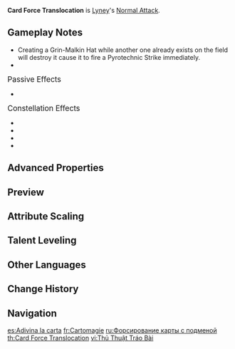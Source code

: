 {{Talent Infobox
|image         = Talent Card Force Translocation.png
|character     = Lyney
|type          = Normal Attack
|info          = '''Normal Attack'''<br>Performs up to 4 consecutive shots with a bow.<br><br>'''Plunging Attack'''<br>Fires off a shower of arrows in mid-air before falling and striking the ground, dealing AoE DMG upon impact.<br><br>'''Charged Attack'''<br>Performs a more precise Aimed Shot with increased DMG.<br>While aiming, flames will run across the arrowhead before being fired. Different effects will occur based on the time spent charging.<br><ul><li>Charge Level 1: Fires off a Pyro-infused arrow, dealing {{Color|Pyro DMG}}.</li><li>Charge Level 2: Fires off a Prop Arrow that deals {{Color|Pyro DMG}}, and upon hit, it will summon a Grin-Malkin Hat.</li></ul>When firing the Prop Arrow, and when Lyney has more than 60% [[HP]], he will consume a portion of his HP to obtain 1 Prop Surplus stack. Max 5 stacks. The effect will be removed after the character spends 30s out of combat.<br>The lowest Lyney can drop to through this method is 60% of his Max HP.<br><br>'''Grin-Malkin Hat'''<br><ul><li>Can taunt nearby opponents and attract their attacks. Each opponent can only be taunted by the Hat once every 5s.</li><li>The Hat will inherit a percentage of Lyney's Max HP.</li><li>If destroyed, or if its duration expires, it will fire off a Pyrotechnic Strike at 1 nearby opponent, dealing {{Color|Pyro DMG}}.</li></ul>Only 1 Hat can exist at any given time.<br><br>'''Arkhe: Pneuma'''<br>At certain intervals, the Prop Arrow will cause a Spiritbreath Thorn to descend upon its hit location, dealing [[Pneuma]]-aligned {{Color|Pyro DMG}}.
|scale_att1    = ATK
|scale_att2    = Max HP
|utility1      = Health Depletion
|utility2      = Charge Level
|utility3      = Taunting
|arkhe         = Pneuma
|hit1          = 38.79–82.08%
|hit2          = 38.01–80.44%
|hit3          = 27.26+27.26–57.69+57.69%
|hit4          = 56.93–120.48%
|plunge        = 56.83–120.27%
|plungeLow     = 113.63–240.48%
|plungeHigh    = 141.93–300.37%
|aimed         = 43.86–105.06%
|charged_attr  = Aimed Shot Charge Level 1
|charged       = 124–263.5%
|charged_attr2 = Prop Arrow DMG
|charged2      = 172.8–367.2%
|charged_attr3 = HP Cost
|charged3      = 20% Max HP
|attr1         = Grin-Malkin Hat Inherited HP
|value1        = 64–136%
|attr2         = Grin-Malkin Hat Duration
|value2        = 4s
|attr3         = Pyrotechnic Strike DMG
|value3        = 212–450.5%
|attr4         = Spiritbreath Thorn DMG
|value4        = 27.55–58.55%
|attr5         = Spiritbreath Thorn Interval
|value5        = 6s
}}
'''Card Force Translocation''' is [[Lyney]]'s [[Normal Attack]].

==Gameplay Notes==
* Creating a Grin-Malkin Hat while another one already exists on the field will destroy it cause it to fire a Pyrotechnic Strike immediately.
* {{Talent Note|snapshot|Pyrotechnic Strike DMG|snapshottime=upon the Grin-Malkin Hat's creation|character=Lyney}}

;<big>Passive Effects</big>
* {{Talent Note|ascension|1|Perilous Performance|character=Lyney|talent=Card Force Translocation}}

;<big>Constellation Effects</big>
* {{Talent Note|constellation|1|Whimsical Wonders}}
* {{Talent Note|constellation|3|Prestidigitation}}
* {{Talent Note|constellation|4|Well-Versed, Well-Rehearsed}}
* {{Talent Note|constellation|6|Guarded Smile}}
{{Clr}}

==Advanced Properties==
{{Advanced Properties
|title   = Normal Attack 1-Hit
|gu      = —
|icdtag  = none
|poise   = 13.537
|impulse = 1

|title2   = Normal Attack 2-Hit
|gu2      = —
|icdtag2  = none
|poise2   = 13.252
|impulse2 = 1

|title3   = Normal Attack 3-Hit A
|gu3      = —
|icdtag3  = none
|poise3   = 9.5085
|impulse3 = 1

|title4   = Normal Attack 3-Hit B
|gu4      = —
|icdtag4  = none
|poise4   = 9.5085
|impulse4 = 1

|title5   = Normal Attack 4-Hit
|gu5      = —
|icdtag5  = none
|poise5   = 19.872
|impulse5 = 1

|title6   = Aimed Shot
|gu6      = &mdash;
|icdtag6  = none
|poise6   = 10
|impulse6 = 2

|title7   = Aimed Shot (Hit Weak Spot)
|gu7      = &mdash;
|icdtag7  = none
|poise7   = 30
|impulse7 = 5

|title8   = Fully-Charged Aimed Shot
|gu8      = 1U<br><small>(w/ [[Dropoff]])</small>
|icdtag8  = none
|poise8   = 20
|impulse8 = 2

|title9   = Fully-Charged Aimed Shot (Hit Weak Spot)
|gu9      = 1U<br><small>(w/ Dropoff)</small>
|icdtag9  = none
|poise9   = 60
|impulse9 = 5

|title10   = Prop Arrow
|gu10      = 1U<br><small>(w/ Dropoff)</small>
|icdtag10  = none
|poise10   = 60
|impulse10 = 2

|title11   = Prop Arrow (Hit Weak Spot)
|gu11      = 1U<br><small>(w/ Dropoff)</small>
|icdtag11  = none
|poise11   = 60
|impulse11 = 5

|title12   = Pyrotechnic Strike DMG
|gu12      = 1U
|icdtag12  = Pyrotechnic Strike
|icdtype12 = 1s
|poise12   = 30
|impulse12 = 2

|title13   = Plunging Attack Collision
|gu13      = &mdash;
|icdtag13  = none
|poise13   = 10
|impulse13 = 2

|title14   = Low Plunge
|gu14      = &mdash;
|icdtag14  = none
|poise14   = 50
|impulse14 = 2

|title15   = High Plunge
|gu15      = &mdash;
|icdtag15  = none
|poise15   = 100
|impulse15 = 3

|title16   = Spiritbreath Thorn DMG
|gu16      = 0U
|icdtag16  = none
|poise16   = 20
|impulse16 = 2
}}

==Preview==
{{Preview
|file1=Card Force Translocation Normal Preview
|caption1=Normal Attack
<!--
|file2=Card Force Translocation Charged Preview
|caption2=Charged Attack, Level 1

|file3=Card Force Translocation Charged Level 2 Preview
|caption3=Charged Attack, Level 2
-->
|file2=Card Force Translocation Grin-Malkin Hat Preview
|caption2=Grin-Malkin Hat
<!--
|file5=Card Force Translocation Plunging Preview
|caption5=Plunging Attack
-->
|file3=Card Force Translocation Arkhe Pneuma Preview
|caption3=Arkhe: Pneuma
}}

==Attribute Scaling==
{{Talent Scaling
|levels=14
|talentType=Normal Attack
|order=hit1,hit2,hit3,hit4,plunge,plungelow,plungehigh,aimed,aimedshotchargelevel1,proparrowdmg,hpcost,grin-malkinhatinheritedhp,grin-malkinhatduration,pyrotechnicstrikedmg,spiritbreaththorndmg,spiritbreaththorninterval
|titles=1-Hit DMG,2-Hit DMG,3-Hit DMG,4-Hit DMG,Plunge DMG,Low Plunge DMG,High Plunge DMG,Aimed Shot,Aimed Shot Charge Level 1,Prop Arrow DMG,HP Cost,Grin-Malkin Hat Inherited HP,Grin-Malkin Hat Duration,Pyrotechnic Strike DMG,Spiritbreath Thorn DMG,Spiritbreath Thorn Interval
|hit1_1=38.79
|hit1_2=41.94
|hit1_3=45.1
|hit1_4=49.61
|hit1_5=52.77
|hit1_6=56.38
|hit1_7=61.34
|hit1_8=66.3
|hit1_9=71.26
|hit1_10=76.67
|hit1_11=82.08
|hit1_12=87.49
|hit1_13=92.91
|hit1_14=98.32
|hit2_1=38.01
|hit2_2=41.11
|hit2_3=44.2
|hit2_4=48.62
|hit2_5=51.71
|hit2_6=55.25
|hit2_7=60.11
|hit2_8=64.97
|hit2_9=69.84
|hit2_10=75.14
|hit2_11=80.44
|hit2_12=85.75
|hit2_13=91.05
|hit2_14=96.36
|hit3_1=27.26+27.26
|hit3_2=29.48+29.48
|hit3_3=31.7+31.7
|hit3_4=34.87+34.87
|hit3_5=37.09+37.09
|hit3_6=39.63+39.63
|hit3_7=43.11+43.11
|hit3_8=46.6+46.6
|hit3_9=50.09+50.09
|hit3_10=53.89+53.89
|hit3_11=57.69+57.69
|hit3_12=61.5+61.5
|hit3_13=65.3+65.3
|hit3_14=69.11+69.11
|hit4_1=56.93
|hit4_2=61.57
|hit4_3=66.2
|hit4_4=72.82
|hit4_5=77.45
|hit4_6=82.75
|hit4_7=90.03
|hit4_8=97.31
|hit4_9=104.6
|hit4_10=112.54
|hit4_11=120.48
|hit4_12=128.43
|hit4_13=136.37
|hit4_14=144.32
|plunge_1=56.83
|plunge_2=61.45
|plunge_3=66.08
|plunge_4=72.69
|plunge_5=77.31
|plunge_6=82.6
|plunge_7=89.87
|plunge_8=97.14
|plunge_9=104.41
|plunge_10=112.34
|plunge_11=120.27
|plunge_12=128.2
|plunge_13=136.12
|plunge_14=144.05
|plungelow_1=113.63
|plungelow_2=122.88
|plungelow_3=132.13
|plungelow_4=145.35
|plungelow_5=154.59
|plungelow_6=165.16
|plungelow_7=179.7
|plungelow_8=194.23
|plungelow_9=208.77
|plungelow_10=224.62
|plungelow_11=240.48
|plungelow_12=256.34
|plungelow_13=272.19
|plungelow_14=288.05
|plungehigh_1=141.93
|plungehigh_2=153.49
|plungehigh_3=165.04
|plungehigh_4=181.54
|plungehigh_5=193.1
|plungehigh_6=206.3
|plungehigh_7=224.45
|plungehigh_8=242.61
|plungehigh_9=260.76
|plungehigh_10=280.57
|plungehigh_11=300.37
|plungehigh_12=320.18
|plungehigh_13=339.98
|plungehigh_14=359.79
|aimed_1=43.86
|aimed_2=47.43
|aimed_3=51
|aimed_4=56.1
|aimed_5=59.67
|aimed_6=63.75
|aimed_7=69.36
|aimed_8=74.97
|aimed_9=80.58
|aimed_10=86.7
|aimed_11=92.82
|aimed_12=98.94
|aimed_13=105.06
|aimed_14=111.18
|aimedshotchargelevel1_1=124
|aimedshotchargelevel1_2=133.3
|aimedshotchargelevel1_3=142.6
|aimedshotchargelevel1_4=155
|aimedshotchargelevel1_5=164.3
|aimedshotchargelevel1_6=173.6
|aimedshotchargelevel1_7=186
|aimedshotchargelevel1_8=198.4
|aimedshotchargelevel1_9=210.8
|aimedshotchargelevel1_10=223.2
|aimedshotchargelevel1_11=235.6
|aimedshotchargelevel1_12=248
|aimedshotchargelevel1_13=263.5
|aimedshotchargelevel1_14=279
|proparrowdmg_1=172.8
|proparrowdmg_2=185.76
|proparrowdmg_3=198.72
|proparrowdmg_4=216
|proparrowdmg_5=228.96
|proparrowdmg_6=241.92
|proparrowdmg_7=259.2
|proparrowdmg_8=276.48
|proparrowdmg_9=293.76
|proparrowdmg_10=311.04
|proparrowdmg_11=328.32
|proparrowdmg_12=345.6
|proparrowdmg_13=367.2
|proparrowdmg_14=388.8
|hpcost=20% Max HP
|grin-malkinhatinheritedhp_1=64
|grin-malkinhatinheritedhp_2=68.8
|grin-malkinhatinheritedhp_3=73.6
|grin-malkinhatinheritedhp_4=80
|grin-malkinhatinheritedhp_5=84.8
|grin-malkinhatinheritedhp_6=89.6
|grin-malkinhatinheritedhp_7=96
|grin-malkinhatinheritedhp_8=102.4
|grin-malkinhatinheritedhp_9=108.8
|grin-malkinhatinheritedhp_10=115.2
|grin-malkinhatinheritedhp_11=121.6
|grin-malkinhatinheritedhp_12=128
|grin-malkinhatinheritedhp_13=136
|grin-malkinhatinheritedhp_14=144
|grin-malkinhatduration=4s
|pyrotechnicstrikedmg_1=212
|pyrotechnicstrikedmg_2=227.9
|pyrotechnicstrikedmg_3=243.8
|pyrotechnicstrikedmg_4=265
|pyrotechnicstrikedmg_5=280.9
|pyrotechnicstrikedmg_6=296.8
|pyrotechnicstrikedmg_7=318
|pyrotechnicstrikedmg_8=339.2
|pyrotechnicstrikedmg_9=360.4
|pyrotechnicstrikedmg_10=381.6
|pyrotechnicstrikedmg_11=402.8
|pyrotechnicstrikedmg_12=424
|pyrotechnicstrikedmg_13=450.5
|pyrotechnicstrikedmg_14=477
|spiritbreaththorndmg_1=27.55
|spiritbreaththorndmg_2=29.62
|spiritbreaththorndmg_3=31.68
|spiritbreaththorndmg_4=34.44
|spiritbreaththorndmg_5=36.51
|spiritbreaththorndmg_6=38.57
|spiritbreaththorndmg_7=41.33
|spiritbreaththorndmg_8=44.08
|spiritbreaththorndmg_9=46.84
|spiritbreaththorndmg_10=49.59
|spiritbreaththorndmg_11=52.35
|spiritbreaththorndmg_12=55.1
|spiritbreaththorndmg_13=58.55
|spiritbreaththorndmg_14=61.99
|spiritbreaththorninterval=6s
}}

==Talent Leveling==
{{Talent Upgrade|Lyney}}

==Other Languages==
{{Other Languages
|en      = Card Force Translocation
|zhs     = 迫牌易位式
|zhs_rm  = Pòpái Yìwèishì
|zht     = 迫牌易位式
|zht_rm  = Pòpái Yìwèishì
|zh_tl   = Forced Card Translocation
|ja      = フォース・カード
|ja_rm   = Foosu Kaado
|ja_tl   = Force Card
|ko      = 포스 트릭 샷
|ko_tl   = Force Trick Shot
|es      = Adivina la carta
|es_tl   = Guess the Card
|fr      = Cartomagie
|fr_tl   = {{w|Card manipulation|Card Manipulation}}
|ru      = Форсирование карты с подменой
|ru_tl   = Card Forcing with Substitution
|th      = Card Force Translocation
|vi      = Thủ Thuật Tráo Bài
|vi_tl   = Card Shuffling Trick
|de      = Erzwungene Rochade
|de_tl   = Forced Castling
|de_note = Castling is a special chess move that allows the king to move two spaces to its right or left, while moving the rook on the same side to the opposite direction, next to the king.
|id      = Card Force Translocation
|pt      = Translocação de Carta Forçada
|pt_tl   = 
|tr      = Kart Gücü Aktarımı
|tr_tl   = Card Force Translocation
|it      = Traslazione forzata
|it_tl   = Forced Translation
}}

==Change History==
{{Change History|4.0}}

==Navigation==
{{Talent Navbox|Lyney}}

[[es:Adivina la carta]]
[[fr:Cartomagie]]
[[ru:Форсирование карты с подменой]]
[[th:Card Force Translocation]]
[[vi:Thủ Thuật Tráo Bài]]